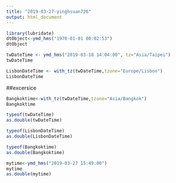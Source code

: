 ```yaml
---
title: "2019-03-27-yinghsuan726"
output: html_document
---
```


```r
library(lubridate)
dtObject<-ymd_hms("1970-01-01 00:02:53") 
dtObject
```

```r
twDateTime <- ymd_hms("2019-03-18 14:04:00", tz="Asia/Taipei")
twDateTime
```
```r
LisbonDateTime <- with_tz(twDateTime,tzone="Europe/Lisbon")
LisbonDateTime
```

##excersice
```r
Bangkoktime<-with_tz(twDateTime,tzone="Asia/Bangkok")
Bangkoktime
```
```r
typeof(twDateTime)
as.double(twDateTime)
```
```r
typeof(LisbonDateTime)
as.double(LisbonDateTime)
```
```r
typeof(Bangkoktime)
as.double(Bangkoktime)
```

```r
mytime<-ymd_hms("2019-03-27 15:49:00")
mytime
as.double(mytime)
```

```r

```

